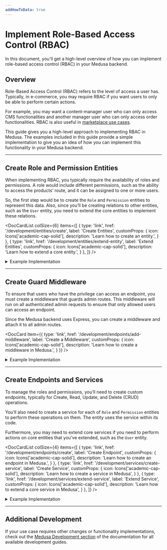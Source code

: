 ```yaml
---
addHowToData: true
---
```



# Implement Role-Based Access Control (RBAC)

In this document, you'll get a high-level overview of how you can implement role-based access control (RBAC) in your Medusa backend.

## Overview

Role-Based Access Control (RBAC) refers to the level of access a user has. Typically, in e-commerce, you may require RBAC if you want users to only be able to perform certain actions. 

For example, you may want a content-manager user who can only access CMS functionalities and another manager user who can only access order functionalities. RBAC is also useful in [marketplace use cases](../../../recipes/marketplace.mdx).

This guide gives you a high-level approach to implementing RBAC in Medusa. The examples included in this guide provide a simple implementation to give you an idea of how you can implement this functionality in your Medusa backend.

---

## Create Role and Permission Entities

When implementing RBAC, you typically require the availability of roles and permissions. A role would include different permissions, such as the ability to access the products’ route, and it can be assigned to one or more users.

So, the first step would be to create the `Role` and `Permission` entities to represent this data. Also, since you’ll be creating relations to other entities, such as the `User` entity, you need to extend the core entities to implement these relations.

<DocCardList colSize={6} items={[
  {
    type: 'link',
    href: '/development/entities/create',
    label: 'Create Entities',
    customProps: {
      icon: Icons['academic-cap-solid'],
      description: 'Learn how to create an entity.',
    }
  },
  {
    type: 'link',
    href: '/development/entities/extend-entity',
    label: 'Extend Entities',
    customProps: {
      icon: Icons['academic-cap-solid'],
      description: 'Learn how to extend a core entity.',
    }
  },
]} />

<details>
<summary>
Example Implementation
</summary>

This is an example implementation of how you can create the Role and Permission entities, and extend the `User` and `Store` entities.

Creating an entity requires creating an entity class, a repository, and a migration. You can learn more [here](../../../development/entities/create.mdx). You’ll be creating the migration at the end of this example section.

Create the file `src/models/role.ts` with the following content:

```ts title=src/models/role.ts
import { 
  BeforeInsert, 
  Column, 
  Entity,
  Index,
  JoinColumn,
  JoinTable,
  ManyToMany,
  ManyToOne,
  OneToMany, 
} from "typeorm"
import { BaseEntity } from "@medusajs/medusa"
import { generateEntityId } from "@medusajs/medusa/dist/utils"
import { Permission } from "./permission"
import { User } from "./user"
import { Store } from "./store"

@Entity()
export class Role extends BaseEntity {
  @Column({ type: "varchar" })
  name: string

  // only helpful if you're integrating in a marketplace
  @Index()
  @Column({ nullable: true })
  store_id: string

  @ManyToMany(() => Permission)
  @JoinTable({
    name: "role_permissions",
    joinColumn: {
      name: "role_id",
      referencedColumnName: "id",
    },
    inverseJoinColumn: {
      name: "permission_id",
      referencedColumnName: "id",
    },
  })
  permissions: Permission[]

  @OneToMany(() => User, (user) => user.teamRole)
  @JoinColumn({ name: "id", referencedColumnName: "role_id" })
  users: User[]

  @ManyToOne(() => Store, (store) => store.roles)
  @JoinColumn({ name: "store_id" })
  store: Store

  @BeforeInsert()
  private beforeInsert(): void {
    this.id = generateEntityId(this.id, "role")
  }
}
```

This creates the `Role` entity. You’ll see errors in your editors, which you’ll resolve by following along the example.

The `Role` entity has the following attributes:

- `id`: the ID of the role, which is available implicitly by extending `BaseEntity`
- `name`: the name of the role
- `store_id`: the ID of the store this role belongs to. This is only useful if you’re implementing RBAC in a marketplace. Otherwise, you may omit this relation.

It also has the following relations:

- `permissions`: an array of permissions included in this role.
- `store`: the Store this role belongs to.
- `users`: the users associated with this role.

Then, create the file `src/repositories/role.ts` with the following content:

```ts title=src/repositories/role.ts
import { Role } from "../models/role"
import { 
  dataSource,
} from "@medusajs/medusa/dist/loaders/database"

export const RoleRepository = dataSource
  .getRepository(Role)

export default RoleRepository
```

Next, create the file `src/models/permission.ts` with the following content:

```ts title=src/models/permission.ts
import { 
  BeforeInsert, 
  Column, 
  Entity,
  JoinTable,
  ManyToMany, 
} from "typeorm"
import { BaseEntity } from "@medusajs/medusa"
import { 
  DbAwareColumn,
  generateEntityId,
} from "@medusajs/medusa/dist/utils"
import { Role } from "./role"

@Entity()
export class Permission extends BaseEntity {
  @Column({ type: "varchar" })
  name: string

  // holds the permissions
  @DbAwareColumn({ type: "jsonb", nullable: true })
  metadata: Record<string, boolean>

  @BeforeInsert()
  private beforeInsert(): void {
    this.id = generateEntityId(this.id, "perm")
  }
}
```

This creates a `Permission` entity that has the following attributes:

- `id`: the ID of the permission, which is implicitly available through extending `BaseEntity`.
- `name`: the name of the permission.
- `metadata`: an object that will include the permissions. The object keys will be an admin path in the backend, and the value will be a boolean indicating whether the user has access to that path or not.

Then, create the file `src/repositories/permission.ts` with the following content:

```ts title=src/repositories/permission.ts
import { Permission } from "../models/permission"
import { 
  dataSource,
} from "@medusajs/medusa/dist/loaders/database"

export const PermissionRepository = dataSource
  .getRepository(Permission)

export default PermissionRepository
```

Next, you’ll extend the `User` and `Store` entities. As mentioned earlier, extending the `Store` entity and adding the relation is only useful if you’re implementing RBAC in a marketplace or similar use cases. So, if this doesn’t apply to you, you may skip it.

Create the file `src/models/user.ts` with the following content:

```ts title=src/models/user.ts
import { 
  Column,
  Entity,
  Index,
  JoinColumn,
  ManyToOne,
} from "typeorm"
import {
  // alias the core entity to not cause a naming conflict
  User as MedusaUser,
} from "@medusajs/medusa"
import { Role } from "./role"

@Entity()
export class User extends MedusaUser {
  @Index()
  @Column({ nullable: true })
  role_id: string | null

  @ManyToOne(() => Role, (role) => role.users)
  @JoinColumn({ name: "role_id" })
  teamRole: Role | null
}
```

This adds a new attribute `role_id` to the core `User` entity and a `teamRole` relation that optionally associates the user with a role.

Next, create the file `src/models/store.ts` with the following content:

```ts title=src/models/store.ts
import { Entity, JoinColumn, OneToMany } from "typeorm"
import {
  // alias the core entity to not cause a naming conflict
  Store as MedusaStore,
} from "@medusajs/medusa"
import { Role } from "./role"

@Entity()
export class Store extends MedusaStore {
  @OneToMany(() => Role, (role) => role.store)
  @JoinColumn({ name: "id", referencedColumnName: "store_id" })
  roles: Role[]
}
```

This adds a `roles` relation to the core `Store` entity.

Optionally, if you’re using TypeScript, create the file `src/index.d.ts` with the following content:

```ts title=src/index.d.ts
import { Role } from "./models/role"

export declare module "@medusajs/medusa/dist/models/user" {

  declare interface User {
    role_id: string | null;
    teamRole: Role | null
  }

  declare interface Store {
    roles: Role[]
  }
}
```

This ensures that your TypeScript validation and editor autocomplete recognize the new attributes and relations you added on the core entities.

Finally, you need to create a migration to reflect these changes in the database.

You can learn about creating migrations [here](../../../development/entities/migrations/create.md). An example of a migration file based on the entities created above:

<!-- eslint-disable max-len -->

```ts title=src/migrations/1693225851284-AddRolesAndPermissions.ts
import { MigrationInterface, QueryRunner, Table, TableIndex } from "typeorm"

export class AddRolesAndPermissions1693225851284 implements MigrationInterface {

    public async up(queryRunner: QueryRunner): Promise<void> {
        await queryRunner.query(`ALTER TABLE "user" ADD "role_id" character varying`)
        await queryRunner.query(`CREATE TABLE "permission" ("id" character varying NOT NULL, "created_at" TIMESTAMP WITH TIME ZONE NOT NULL DEFAULT now(), "updated_at" TIMESTAMP WITH TIME ZONE NOT NULL DEFAULT now(), "name" character varying NOT NULL, "metadata" jsonb, CONSTRAINT "PK_3b8b97af9d9d8807e41e6f48362" PRIMARY KEY ("id"))`)
        await queryRunner.query(`CREATE TABLE "role" ("id" character varying NOT NULL, "created_at" TIMESTAMP WITH TIME ZONE NOT NULL DEFAULT now(), "updated_at" TIMESTAMP WITH TIME ZONE NOT NULL DEFAULT now(), "name" character varying NOT NULL, "store_id" character varying, CONSTRAINT "PK_b36bcfe02fc8de3c57a8b2391c2" PRIMARY KEY ("id"))`)
        await queryRunner.query(`CREATE INDEX "IDX_29259dd58b1052aef9be56941d" ON "role" ("store_id") `)
        await queryRunner.query(`CREATE TABLE "role_permissions" ("role_id" character varying NOT NULL, "permission_id" character varying NOT NULL, CONSTRAINT "PK_25d24010f53bb80b78e412c9656" PRIMARY KEY ("role_id", "permission_id"))`)
        await queryRunner.query(`CREATE INDEX "IDX_178199805b901ccd220ab7740e" ON "role_permissions" ("role_id") `)
        await queryRunner.query(`CREATE INDEX "IDX_17022daf3f885f7d35423e9971" ON "role_permissions" ("permission_id") `)

        await queryRunner.query(`ALTER TABLE "role_permissions" ADD CONSTRAINT "FK_178199805b901ccd220ab7740ec" FOREIGN KEY ("role_id") REFERENCES "role"("id") ON DELETE CASCADE ON UPDATE CASCADE`)
        await queryRunner.query(`ALTER TABLE "role_permissions" ADD CONSTRAINT "FK_17022daf3f885f7d35423e9971e" FOREIGN KEY ("permission_id") REFERENCES "permission"("id") ON DELETE CASCADE ON UPDATE CASCADE`)
        await queryRunner.query(`ALTER TABLE "user" ADD CONSTRAINT "FK_fb2e442d14add3cefbdf33c4561" FOREIGN KEY ("role_id") REFERENCES "role"("id") ON DELETE NO ACTION ON UPDATE NO ACTION`)
        await queryRunner.query(`ALTER TABLE "role" ADD CONSTRAINT "FK_29259dd58b1052aef9be56941d4" FOREIGN KEY ("store_id") REFERENCES "store"("id") ON DELETE NO ACTION ON UPDATE NO ACTION`)
        await queryRunner.query(`CREATE INDEX "IDX_fb2e442d14add3cefbdf33c456" ON "user" ("role_id") `)
    }

    public async down(queryRunner: QueryRunner): Promise<void> {
        await queryRunner.query(`ALTER TABLE "role_permissions" DROP CONSTRAINT "FK_17022daf3f885f7d35423e9971e"`)
        await queryRunner.query(`ALTER TABLE "role_permissions" DROP CONSTRAINT "FK_178199805b901ccd220ab7740ec"`)
        await queryRunner.query(`ALTER TABLE "role" DROP CONSTRAINT "FK_29259dd58b1052aef9be56941d4"`)
        await queryRunner.query(`DROP INDEX "public"."IDX_fb2e442d14add3cefbdf33c456"`)
        await queryRunner.query(`ALTER TABLE "user" DROP CONSTRAINT "FK_fb2e442d14add3cefbdf33c4561"`)
        await queryRunner.query(`ALTER TABLE "user" DROP COLUMN "role_id"`)
        await queryRunner.query(`DROP INDEX "public"."IDX_17022daf3f885f7d35423e9971"`)
        await queryRunner.query(`DROP INDEX "public"."IDX_178199805b901ccd220ab7740e"`)
        await queryRunner.query(`DROP TABLE "role_permissions"`)
        await queryRunner.query(`DROP INDEX "public"."IDX_29259dd58b1052aef9be56941d"`)
        await queryRunner.query(`DROP TABLE "role"`)
        await queryRunner.query(`DROP TABLE "permission"`)
    }

}
```

Finally, to reflect these changes, run the `build` command in the root directory of your medusa backend:

```bash npm2yarn
npm run build
```

Then, run the migrations:

```bash
npx medusa migrations run
```

This will reflect the entity changes in your database.

</details>

---

## Create Guard Middleware

To ensure that users who have the privilege can access an endpoint, you must create a middleware that guards admin routes. This middleware will run on all authenticated admin requests to ensure that only allowed users can access an endpoint.

Since the Medusa backend uses Express, you can create a middleware and attach it to all admin routes.

<DocCard item={{
  type: 'link',
  href: '/development/endpoints/add-middleware',
  label: 'Create a Middleware',
  customProps: {
    icon: Icons['academic-cap-solid'],
    description: 'Learn how to create a middleware in Medusa.',
  }
}} />

<details>
<summary>Example Implementation</summary>

In this example, you’ll create a middleware that runs on all admin-authenticated routes and checks the logged-in user’s permissions before giving them access to an endpoint.

Create the file `src/api/middlewares.ts` with the following content:

```ts title=src/api/middlewares.ts
import type { 
  MiddlewaresConfig, 
  UserService,
} from "@medusajs/medusa"
import express from "express"
import type { 
  MedusaRequest, 
  MedusaResponse, 
  MedusaNextFunction,
} from "@medusajs/medusa"

export const permissions = async (
  req: MedusaRequest,
  res: MedusaResponse,
  next: MedusaNextFunction
) => {
  if (!req.user || !req.user.userId) {
    next()
    return
  }
  // retrieve currently logged-in user
  const userService = req.scope.resolve(
    "userService"
  ) as UserService
  const loggedInUser = await userService.retrieve(
    req.user.userId,
    {
      select: ["id"],
      relations: ["teamRole", "teamRole.permissions"],
    })

  if (!loggedInUser.teamRole) {
    // considered as super user
    next()
    return
  }

  const isAllowed = loggedInUser.teamRole?.permissions.some(
    (permission) => {
      const metadataKey = Object.keys(permission.metadata).find(
        (key) => key === req.path
      )
      if (!metadataKey) {
        return false
      }
  
      // boolean value
      return permission.metadata[metadataKey]
    }
  )

  if (isAllowed) {
    next()
    return
  }

  // deny access
  res.sendStatus(401)
}

export const config: MiddlewaresConfig = {
  routes: [
    {
      matcher: "/admin/*",
      middlewares: [permissions],
    },
  ],
}
```

In this middleware, you ensure that there is a logged-in user and the logged-in user has a role. If not, the user is admitted to access the endpoint. Here, you presume that logged-in users who don’t have a role are “super-admin” users who can access all endpoints. You may choose to implement this differently.

If there’s a logged-in user that has a role, you check that the role’s permissions give them access to the current endpoint. You do that by checking if a permission’s metadata has a key with the same request’s path. It may be better here to check for matching using regular expressions, for example, to check routes with path parameters.

Otherwise, if the user’s role doesn’t provide them with enough permissions, you return a `401` response code.

:::tip

Notice that you use `req.path` here to get the current endpoint path. However, in middlewares, this doesn’t include the mount point which is `/admin`. So, for example, if the endpoint path is `/admin/products`, `req.path` will be `/products`. You can alternatively use `req.originalUrl`. Learn more in [Express’s documentation](https://expressjs.com/en/api.html#req.originalUrl).

:::

After defining the middleware, you apply it on all endpoints starting with `/admin/`.

</details>

---

## Create Endpoints and Services

To manage the roles and permissions, you’ll need to create custom endpoints, typically for Create, Read, Update, and Delete (CRUD) operations.

You’ll also need to create a service for each of `Role` and `Permission` entities to perform these operations on them. The entity uses the service within its code.

Furthermore, you may need to extend core services if you need to perform actions on core entities that you’ve extended, such as the `User` entity.

<DocCardList colSize={4} items={[
  {
    type: 'link',
    href: '/development/endpoints/create',
    label: 'Create Endpoint',
    customProps: {
      icon: Icons['academic-cap-solid'],
      description: 'Learn how to create an endpoint in Medusa.',
    }
  },
  {
    type: 'link',
    href: '/development/services/create-service',
    label: 'Create Service',
    customProps: {
      icon: Icons['academic-cap-solid'],
      description: 'Learn how to create a service in Medusa',
    }
  },
  {
    type: 'link',
    href: '/development/services/extend-service',
    label: 'Extend Service',
    customProps: {
      icon: Icons['academic-cap-solid'],
      description: 'Learn how to extend a core service in Medusa',
    }
  },
]} />

<details>
<summary>
Example Implementation
</summary>

In this example, you’ll only implement two endpoints for simplicity: create role endpoint that create a new role with permissions, and associate user endpoint that associates a user with a role.

You’ll also create basic services for `Role` and `Permission` to perform the functionalities of each of these endpoints and extend the core `UserService` to allow associating roles with users.

Start by creating the file `src/services/permission.ts` with the following content:

```ts title=src/services/permission.ts
import { TransactionBaseService } from "@medusajs/medusa"
import { Permission } from "../models/permission"
import PermissionRepository from "../repositories/permission"  

export type CreatePayload = Pick<
  Permission,
  "name" | "metadata"
>

type InjectedDependencies = {
  permissionRepository: typeof PermissionRepository
}

class PermissionService extends TransactionBaseService {
  protected readonly permissionRepository_:
    typeof PermissionRepository
  
  constructor(container: InjectedDependencies) {
    super(container)
    this.permissionRepository_ = container.permissionRepository
  }

  async create(data: CreatePayload) {
    // omitting validation for simplicity
    return this.atomicPhase_(async (manager) => {
      const permissionRepo = manager.withRepository(
        this.permissionRepository_
      )
      const permission = permissionRepo.create(data)

      const result = await permissionRepo.save(permission)

      return result
    })
  }
}

export default PermissionService
```

This creates the `PermissionService` with only a `create` method that can be used to create a permission.

Next, create the file `src/services/user.ts` with the following content:

```ts title=src/services/user.ts
import {
  UserService as MedusaUserService, User,
} from "@medusajs/medusa"
import { 
  UpdateUserInput,
} from "@medusajs/medusa/dist/types/user"

class UserService extends MedusaUserService {
  async update(userId: string, update: UpdateUserInput & {
    role_id?: string
  }): Promise<User> {
    return super.update(userId, update)
  }
}

export default UserService
```

This extends the core `UserService` to allow updating a user’s role. You may also want to extend the `create` method to allow specifying the role on creation.

Then, create the file `src/services/role.ts` with the following content:

```ts title=src/services/role.ts
import { TransactionBaseService } from "@medusajs/medusa"
import { Role } from "../models/role"
import RoleRepository from "../repositories/role"
import PermissionService, { 
  CreatePayload as PermissionCreatePayload,
} from "./permission"
import UserService from "./user"

type CreatePayload = Pick<Role, "name" | "store_id"> & {
  permissions?: PermissionCreatePayload[]
}

type InjectedDependencies = {
  roleRepository: typeof RoleRepository
  permissionService: PermissionService
  userService: UserService
}

class RoleService extends TransactionBaseService {
  protected readonly roleRpository_: typeof RoleRepository
  protected readonly permissionService_: PermissionService
  protected readonly userService_: UserService

  constructor(container: InjectedDependencies) {
    super(container)

    this.roleRpository_ = container.roleRepository
    this.permissionService_ = container.permissionService
    this.userService_ = container.userService
  }

  async retrieve(id: string): Promise<Role> {
    // for simplicity, we retrieve all relations
    // however, it's best to supply the relations
    // as an optional method parameter
    const roleRepo = this.manager_.withRepository(
      this.roleRpository_
    )
    return await roleRepo.findOne({
      where: {
        id,
      },
      relations: [
        "permissions",
        "store",
        "users",
      ],
    })
  }

  async create(data: CreatePayload): Promise<Role> {
    return this.atomicPhase_(async (manager) => {
      // omitting validation for simplicity
      const { permissions: permissionsData = [] } = data
      delete data.permissions
      
      const roleRepo = manager.withRepository(
        this.roleRpository_
      )
      const role = roleRepo.create(data)

      role.permissions = []

      for (const permissionData of permissionsData) {
        role.permissions.push(
          await this.permissionService_.create(
            permissionData
          )
        )
      }
      const result = await roleRepo.save(role)

      return await this.retrieve(result.id)
    })
  }

  async associateUser(
    role_id: string,
    user_id: string
  ): Promise<Role> {
    return this.atomicPhase_(async () => {
      // omitting validation for simplicity
      await this.userService_.update(user_id, {
        role_id,
      })

      return await this.retrieve(role_id)
    })
  }
}

export default RoleService
```

This creates the `RoleService` with three methods:

- `retrieve`: Retrieves a role with its relations.
- `create`: Creates a new role and, if provided, its permissions as well.
- `associateUser`: associates a user with a role.

Now, you can create the endpoints.

Start by creating the file `src/api/admin/roles/route.ts` with the following content:

```ts title=src/api/admin/roles/route.ts
import type { 
  MedusaRequest, 
  MedusaResponse,
} from "@medusajs/medusa"
import RoleService from "../../../../services/role"

export const POST = async (
  req: MedusaRequest, 
  res: MedusaResponse
) => {
  // omitting validation for simplicity
  const {
    name,
    store_id,
    permissions = [],
  } = req.body

  const roleService = req.scope.resolve(
    "roleService"
  ) as RoleService

  const role = await roleService.create({
    name,
    store_id,
    permissions,
  })

  res.json(role)
}
```

This creates the Create Role endpoint at `/admin/roles` that uses the `RoleService` to create a new role. Notice that validation of received body parameters is omitted for simplicity.

Next, create the file `src/api/routes/admin/roles/[id]/user/[user_id]/route.ts` with the following content:

```ts title=src/api/routes/admin/roles/[id]/user/[user_id]/route.ts
import type { 
  MedusaRequest, 
  MedusaResponse,
} from "@medusajs/medusa"
import RoleService from "../../../../services/role"

export const POST = async (
  req: MedusaRequest, 
  res: MedusaResponse
) => {
  // omitting validation for simplicity purposes
  const {
    id,
    user_id,
  } = req.params

  const roleService = req.scope.resolve(
    "roleService"
  ) as RoleService
  const role = await roleService.associateUser(id, user_id)

  res.json(role)
}
```

This creates the Associate User endpoint at `/admin/roles/[id]/user/[user_id]` that uses the `RoleService` to associate a role with a user.

To test the endpoints out, run the `build` command in the root directory of your Medusa backend project:

```bash npm2yarn
npm run build
```

Then, start the backend with the following command:

```bash
npx medusa develop
```

Try first to log in using the [Admin User Login endpoint](https://docs.medusajs.com/api/admin#auth_postauth) with an existing admin user. Then, send a `POST` request to the `localhost:9000/admin/roles` endpoint with the following request body parameters:

```json
{
  "store_id": "store_01H8XPDY8WA1Z650MZSEY4Y0V0",
  "name": "Product Manager",
  "permissions": [
    {
      "name": "Allow Products",
      "metadata": {
          "/products": true
      }
    }
  ]
}
```

Make sure to replace the `store_id`'s value with your store’s ID. You can retrieve the store’s ID using the [Get Store Details endpoint](https://docs.medusajs.com/api/admin#store_getstore).

This will create a new role with a permission that allows users of this role to access the `/admin/products` endpoint. As mentioned before, because of the middleware’s implementation, you must specify the path without the `/admin` prefix. If you chose to implement this differently, such as with regular expressions, then change the permission’s metadata accordingly.

Next, create a new user using the [Create User endpoint](https://docs.medusajs.com/api/admin#users_postusers). Then, send a `POST` request to `localhost:9000/admin/roles/<role_id>/user/<user_id>`, where `<role_id>` is the ID of the role you created, and `<user_id>` is the ID of the user you created. This will associate the user with the role you created.

Finally, login with the user you created, then try to access any endpoint other than `/admin/products`. You’ll receive a `401` unauthorized response. Then, try to access the [List Products endpoint](https://docs.medusajs.com/api/admin#products_getproducts), and the user should be able to access it as expected.

</details>

---

## Additional Development

If your use case requires other changes or functionality implementations, check out the [Medusa Development section](../../../development/overview.mdx) of the documentation for all available development guides.
